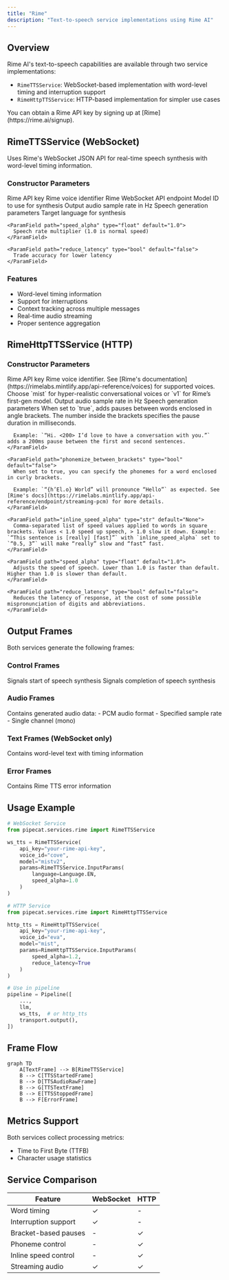 ```yaml
---
title: "Rime"
description: "Text-to-speech service implementations using Rime AI"
---
```


## Overview

Rime AI's text-to-speech capabilities are available through two service implementations:

- `RimeTTSService`: WebSocket-based implementation with word-level timing and interruption support
- `RimeHttpTTSService`: HTTP-based implementation for simpler use cases

<Tip>
  You can obtain a Rime API key by signing up at [Rime](https://rime.ai/signup).
</Tip>

## RimeTTSService (WebSocket)

Uses Rime's WebSocket JSON API for real-time speech synthesis with word-level timing information.

### Constructor Parameters

<ParamField path="api_key" type="str" required>
  Rime API key
</ParamField>

<ParamField path="voice_id" type="str" required>
  Rime voice identifier
</ParamField>

<ParamField path="url" type="str" default="wss://users-ws.rime.ai/ws2">
  Rime WebSocket API endpoint
</ParamField>

<ParamField path="model" type="str" default="mistv2">
  Model ID to use for synthesis
</ParamField>

<ParamField path="sample_rate" type="int" default="None">
  Output audio sample rate in Hz
</ParamField>

<ParamField path="params" type="InputParams" default="InputParams()">
  Speech generation parameters
  <Expandable title="properties">
    <ParamField path="language" type="Language" default="Language.EN">
      Target language for synthesis
    </ParamField>

    <ParamField path="speed_alpha" type="float" default="1.0">
      Speech rate multiplier (1.0 is normal speed)
    </ParamField>

    <ParamField path="reduce_latency" type="bool" default="false">
      Trade accuracy for lower latency
    </ParamField>

  </Expandable>
</ParamField>

### Features

- Word-level timing information
- Support for interruptions
- Context tracking across multiple messages
- Real-time audio streaming
- Proper sentence aggregation

## RimeHttpTTSService (HTTP)

### Constructor Parameters

<ParamField path="api_key" type="str" required>
  Rime API key
</ParamField>

<ParamField path="voice_id" type="str" default="eva">
  Rime voice identifier. See [Rime's
  documentation](https://rimelabs.mintlify.app/api-reference/voices) for
  supported voices.
</ParamField>

<ParamField path="model" type="str" default="mist">
  Choose `mist` for hyper-realistic conversational voices or `v1` for Rime’s
  first-gen model.
</ParamField>

<ParamField path="sample_rate" type="int" default="None">
  Output audio sample rate in Hz
</ParamField>

<ParamField path="params" type="InputParams" default="InputParams()">
  Speech generation parameters
  <Expandable title="properties">
    <ParamField path="pause_between_brackets" type="bool" default="false">
      When set to `true`, adds pauses between words enclosed in angle brackets. The number inside the brackets specifies the pause duration in milliseconds.

      Example: `“Hi. <200> I’d love to have a conversation with you.”` adds a 200ms pause between the first and second sentences.
    </ParamField>

    <ParamField path="phonemize_between_brackets" type="bool" default="false">
      When set to true, you can specify the phonemes for a word enclosed in curly brackets.

      Example: `“{h’El.o} World” will pronounce “Hello”` as expected. See [Rime's docs](https://rimelabs.mintlify.app/api-reference/endpoint/streaming-pcm) for more details.
    </ParamField>

    <ParamField path="inline_speed_alpha" type="str" default="None">
      Comma-separated list of speed values applied to words in square brackets. Values < 1.0 speed up speech, > 1.0 slow it down. Example: `“This sentence is [really] [fast]”` with `inline_speed_alpha` set to `“0.5, 3”` will make “really” slow and “fast” fast.
    </ParamField>

    <ParamField path="speed_alpha" type="float" default="1.0">
      Adjusts the speed of speech. Lower than 1.0 is faster than default. Higher than 1.0 is slower than default.
    </ParamField>

    <ParamField path="reduce_latency" type="bool" default="false">
      Reduces the latency of response, at the cost of some possible mispronunciation of digits and abbreviations.
    </ParamField>

  </Expandable>
</ParamField>

## Output Frames

Both services generate the following frames:

### Control Frames

<ParamField path="TTSStartedFrame" type="Frame">
  Signals start of speech synthesis
</ParamField>

<ParamField path="TTSStoppedFrame" type="Frame">
  Signals completion of speech synthesis
</ParamField>

### Audio Frames

<ParamField path="TTSAudioRawFrame" type="Frame">
  Contains generated audio data: - PCM audio format - Specified sample rate -
  Single channel (mono)
</ParamField>

### Text Frames (WebSocket only)

<ParamField path="TTSTextFrame" type="Frame">
  Contains word-level text with timing information
</ParamField>

### Error Frames

<ParamField path="ErrorFrame" type="Frame">
  Contains Rime TTS error information
</ParamField>

## Usage Example

```python
# WebSocket Service
from pipecat.services.rime import RimeTTSService

ws_tts = RimeTTSService(
    api_key="your-rime-api-key",
    voice_id="cove",
    model="mistv2",
    params=RimeTTSService.InputParams(
        language=Language.EN,
        speed_alpha=1.0
    )
)

# HTTP Service
from pipecat.services.rime import RimeHttpTTSService

http_tts = RimeHttpTTSService(
    api_key="your-rime-api-key",
    voice_id="eva",
    model="mist",
    params=RimeHttpTTSService.InputParams(
        speed_alpha=1.2,
        reduce_latency=True
    )
)

# Use in pipeline
pipeline = Pipeline([
    ...,
    llm,
    ws_tts,  # or http_tts
    transport.output(),
])
```

## Frame Flow

```mermaid
graph TD
    A[TextFrame] --> B[RimeTTSService]
    B --> C[TTSStartedFrame]
    B --> D[TTSAudioRawFrame]
    B --> G[TTSTextFrame]
    B --> E[TTSStoppedFrame]
    B --> F[ErrorFrame]
```

## Metrics Support

Both services collect processing metrics:

- Time to First Byte (TTFB)
- Character usage statistics

## Service Comparison

| Feature              | WebSocket | HTTP |
| -------------------- | --------- | ---- |
| Word timing          | ✓         | -    |
| Interruption support | ✓         | -    |
| Bracket-based pauses | -         | ✓    |
| Phoneme control      | -         | ✓    |
| Inline speed control | -         | ✓    |
| Streaming audio      | ✓         | ✓    |
